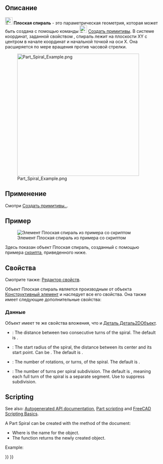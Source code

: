 <languages/>

{{Docnav/ru
|[[Part_Helix/ru|Спираль винтовая]]
|[[Part_Circle/ru|Окружность]]
|[[Part_Workbench/ru|Деталь]]
|IconL=Part_Helix.svg
|IconR=Part_Circle.svg
|IconC=Workbench_Part.svg
}}

{{GuiCommand/ru
|Name=Part Spiral
|Name/ru=Плоская Cпираль
|MenuLocation=[[Part_Workbench/ru|Деталь]] → [[Part_Primitives/ru|Создать примитивы...]] → Спираль
|Workbenches=[[Part_Workbench/ru|Деталь]]
|Version=0.14
|SeeAlso=[[Part_CreatePrimitives/ru|Создать примитивы...]]
}}

<span id="Description"></span>
== Описание ==

[[Image:Part_Spiral.svg|24px]] '''Плоская спираль''' - это параметрическая геометрия, которая может быть создана с помощью команды [[Image:Part_Primitives.svg|24px]] [[Part_Primitives/ru|Создать примитивы]]. В системе координат, заданной свойством {{PropertyData|Размещение}}, спираль лежит на плоскости XY с центром в начале координат и начальной точкой на оси X. Она расширяется по мере вращения против часовой стрелки.

[[Image:Part_Spiral_Example.png|400px]]

<span id="Usage"></span>
== Применение ==

Смотри [[Part_Primitives#Usage/ru|Создать примитивы..]].

<span id="Example"></span>
== Пример ==

[[Image:Part_Spiral_Scripting_Example.png|thumb|Элемент Плоская спираль из примера со скриптом]]

Здесь показан объект Плоская спираль, созданный с помощью примера [[#Scripting|скрипта]], приведенного ниже.

<span id="Properties"></span>
== Свойства ==

Смотрите также: [[property_editor/ru|Редактор свойств]].

Объект Плоская спираль является производным от объекта [[Part_Feature/ru|Конструктивный элемент]] и наследует все его свойства. Она также имеет следующие дополнительные свойства:

<span id="Data"></span>
=== Данные ===

{{TitleProperty|Вложение}}

Объект имеет те же свойства вложения, что и [[Part_Part2DObject#Data/ru|Деталь Деталь2DОбъект]].

{{TitleProperty|Спираль плоская}}

* {{PropertyData|Growth|Length}}: The distance between two consecutive turns of the spiral. The default is {{Value|1mm}}.
* {{PropertyData|Radius|Length}}: The start radius of the spiral, the distance between its center and its start point. Can be {{Value|0mm}}. The default is {{Value|1mm}}.
* {{PropertyData|Rotations|QuantityConstraint}}: The number of rotations, or turns, of the spiral. The default is {{Value|2}}.
* {{PropertyData|Segment Length|QuantityConstraint}}: The number of turns per spiral subdivision. The default is {{Value|1}}, meaning each full turn of the spiral is a separate segment. Use {{Value|0}} to suppress subdivision.

== Scripting ==

See also: [https://freecad.github.io/SourceDoc/ Autogenerated API documentation], [[Part_scripting|Part scripting]] and [[FreeCAD_Scripting_Basics|FreeCAD Scripting Basics]].

A Part Spiral can be created with the {{Incode|addObject()}} method of the document:

{{Code|code=
spiral = FreeCAD.ActiveDocument.addObject("Part::Spiral", "mySpiral")
}}

* Where {{Incode|"mySpiral"}} is the name for the object.
* The function returns the newly created object.

Example:

{{Code|code=
import FreeCAD as App

doc = App.activeDocument()

spiral = doc.addObject("Part::Spiral", "mySpiral")
spiral.Growth = 2
spiral.Radius = 3
spiral.Rotations = 4
spiral.Placement = App.Placement(App.Vector(1, 2, 3), App.Rotation(75, 60, 30))

doc.recompute()
}}


{{Docnav/ru
|[[Part_Helix/ru|Спираль винтовая]]
|[[Part_Circle/ru|Окружность]]
|[[Part_Workbench/ru|Верстак Part]]
|IconL=Part_Helix.svg
|IconR=Part_Circle.svg
|IconC=Workbench_Part.svg
}}

{{Part_Tools_navi{{#translation:}}}}
{{Userdocnavi{{#translation:}}}}